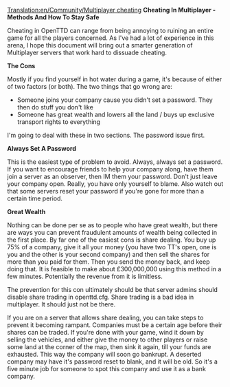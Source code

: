[[Translation:en/Community/Multiplayer cheating]]
'''Cheating In Multiplayer - Methods And How To Stay Safe'''

Cheating in OpenTTD can range from being annoying to ruining an entire game for all the players concerned. As I've had a lot of experience in this arena, I hope this document will bring out a smarter generation of Multiplayer servers that work hard to dissuade cheating.


'''The Cons'''

Mostly if you find yourself in hot water during a game, it's because of either of two factors (or both). The two things that go wrong are:

* Someone joins your company cause you didn't set a password. They then do stuff you don't like
* Someone has great wealth and lowers all the land / buys up exclusive transport rights to everything

I'm going to deal with these in two sections. The password issue first.

'''Always Set A Password'''

This is the easiest type of problem to avoid. Always, always set a password. If you want to encourage friends to help your company along, have them join a server as an observer, then IM them your password. Don't just leave your company open. Really, you have only yourself to blame. Also watch out that some servers reset your password if you're gone for more than a certain time period.


'''Great Wealth'''

Nothing can be done per se as to people who have great wealth, but there are ways you can prevent fraudulent amounts of wealth being collected in the first place. By far one of the easiest cons is share dealing. You buy up 75% of a company, give it all your money (you have two TT's open, one is you and the other is your second company) and then sell the shares for more than you paid for them. Then you send the money back, and keep doing that. It is feasible to make about £300,000,000 using this method in a few minutes. Potentially the revenue from it is limitless.


The prevention for this con ultimately should be that server admins should disable share trading in openttd.cfg. Share trading is a bad idea in multiplayer. It should just not be there.


If you are on a server that allows share dealing, you can take steps to prevent it becoming rampant. Companies must be a certain age before their shares can be traded. If you're done with your game, wind it down by selling the vehicles, and either give the money to other players or raise some land at the corner of the map, then sink it again, till your funds are exhausted. This way the company will soon go bankrupt. A deserted company may have it's password reset to blank, and it will be old. So it's a five minute job for someone to spot this company and use it as a bank company.